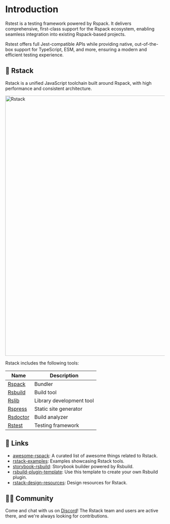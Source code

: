 # Introduction

Rstest is a testing framework powered by Rspack. It delivers comprehensive, first-class support for the Rspack ecosystem, enabling seamless integration into existing Rspack-based projects.

Rstest offers full Jest-compatible APIs while providing native, out-of-the-box support for TypeScript, ESM, and more, ensuring a modern and efficient testing experience.

## 🦀 Rstack

Rstack is a unified JavaScript toolchain built around Rspack, with high performance and consistent architecture.

<img
  src="https://assets.rspack.dev/rstack/rstack-overview.png"
  alt="Rstack"
  width="820"
/>

Rstack includes the following tools:

| Name                                                  | Description              |
| ----------------------------------------------------- | ------------------------ |
| [Rspack](https://github.com/web-infra-dev/rspack)     | Bundler                  |
| [Rsbuild](https://github.com/web-infra-dev/rsbuild)   | Build tool               |
| [Rslib](https://github.com/web-infra-dev/rslib)       | Library development tool |
| [Rspress](https://github.com/web-infra-dev/rspress)   | Static site generator    |
| [Rsdoctor](https://github.com/web-infra-dev/rsdoctor) | Build analyzer           |
| [Rstest](https://github.com/web-infra-dev/rstest)     | Testing framework        |

## 🔗 Links

- [awesome-rspack](https://github.com/web-infra-dev/awesome-rspack): A curated list of awesome things related to Rstack.
- [rstack-examples](https://github.com/rspack-contrib/rstack-examples): Examples showcasing Rstack tools.
- [storybook-rsbuild](https://github.com/rspack-contrib/storybook-rsbuild): Storybook builder powered by Rsbuild.
- [rsbuild-plugin-template](https://github.com/rspack-contrib/rsbuild-plugin-template): Use this template to create your own Rsbuild plugin.
- [rstack-design-resources](https://github.com/rspack-contrib/rstack-design-resources): Design resources for Rstack.

## 🧑‍💻 Community

Come and chat with us on [Discord](https://discord.gg/XsaKEEk4mW)! The Rstack team and users are active there, and we're always looking for contributions.
